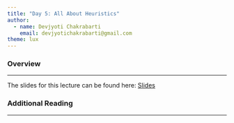 ```yaml
---
title: "Day 5: All About Heuristics"
author: 
  - name: Devjyoti Chakrabarti
    email: devjyotichakrabarti@gmail.com
theme: lux      
---
```


### Overview

------------------------------------------------------------------------

The slides for this lecture can be found here: [Slides](all_about_heuristics.qmd)

### Additional Reading

------------------------------------------------------------------------
